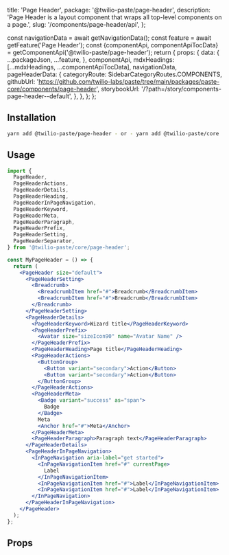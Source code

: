   title: 'Page Header',
  package: '@twilio-paste/page-header',
  description: 'Page Header is a layout component that wraps all top-level components on a page.',
  slug: '/components/page-header/api',
};




  const navigationData = await getNavigationData();
  const feature = await getFeature('Page Header');
  const {componentApi, componentApiTocData} = getComponentApi('@twilio-paste/page-header');
  return {
    props: {
      data: {
        ...packageJson,
        ...feature,
      },
      componentApi,
      mdxHeadings: [...mdxHeadings, ...componentApiTocData],
      navigationData,
      pageHeaderData: {
        categoryRoute: SidebarCategoryRoutes.COMPONENTS,
        githubUrl: 'https://github.com/twilio-labs/paste/tree/main/packages/paste-core/components/page-header',
        storybookUrl: '/?path=/story/components-page-header--default',
      },
    },
  };
};

## Installation

```bash
yarn add @twilio-paste/page-header - or - yarn add @twilio-paste/core
```

## Usage

```jsx
import {
  PageHeader,
  PageHeaderActions,
  PageHeaderDetails,
  PageHeaderHeading,
  PageHeaderInPageNavigation,
  PageHeaderKeyword,
  PageHeaderMeta,
  PageHeaderParagraph,
  PageHeaderPrefix,
  PageHeaderSetting,
  PageHeaderSeparator,
} from '@twilio-paste/core/page-header';

const MyPageHeader = () => {
  return (
    <PageHeader size="default">
      <PageHeaderSetting>
        <Breadcrumb>
          <BreadcrumbItem href="#">Breadcrumb</BreadcrumbItem>
          <BreadcrumbItem href="#">Breadcrumb</BreadcrumbItem>
        </Breadcrumb>
      </PageHeaderSetting>
      <PageHeaderDetails>
        <PageHeaderKeyword>Wizard title</PageHeaderKeyword>
        <PageHeaderPrefix>
          <Avatar size="sizeIcon90" name="Avatar Name" />
        </PageHeaderPrefix>
        <PageHeaderHeading>Page title</PageHeaderHeading>
        <PageHeaderActions>
          <ButtonGroup>
            <Button variant="secondary">Action</Button>
            <Button variant="secondary">Action</Button>
          </ButtonGroup>
        </PageHeaderActions>
        <PageHeaderMeta>
          <Badge variant="success" as="span">
            Badge
          </Badge>
          Meta
          <Anchor href="#">Meta</Anchor>
        </PageHeaderMeta>
        <PageHeaderParagraph>Paragraph text</PageHeaderParagraph>
      </PageHeaderDetails>
      <PageHeaderInPageNavigation>
        <InPageNavigation aria-label="get started">
          <InPageNavigationItem href="#" currentPage>
            Label
          </InPageNavigationItem>
          <InPageNavigationItem href="#">Label</InPageNavigationItem>
          <InPageNavigationItem href="#">Label</InPageNavigationItem>
        </InPageNavigation>
      </PageHeaderInPageNavigation>
    </PageHeader>
  );
};
```
## Props
<PropsTable componentApi={props.componentApi} />